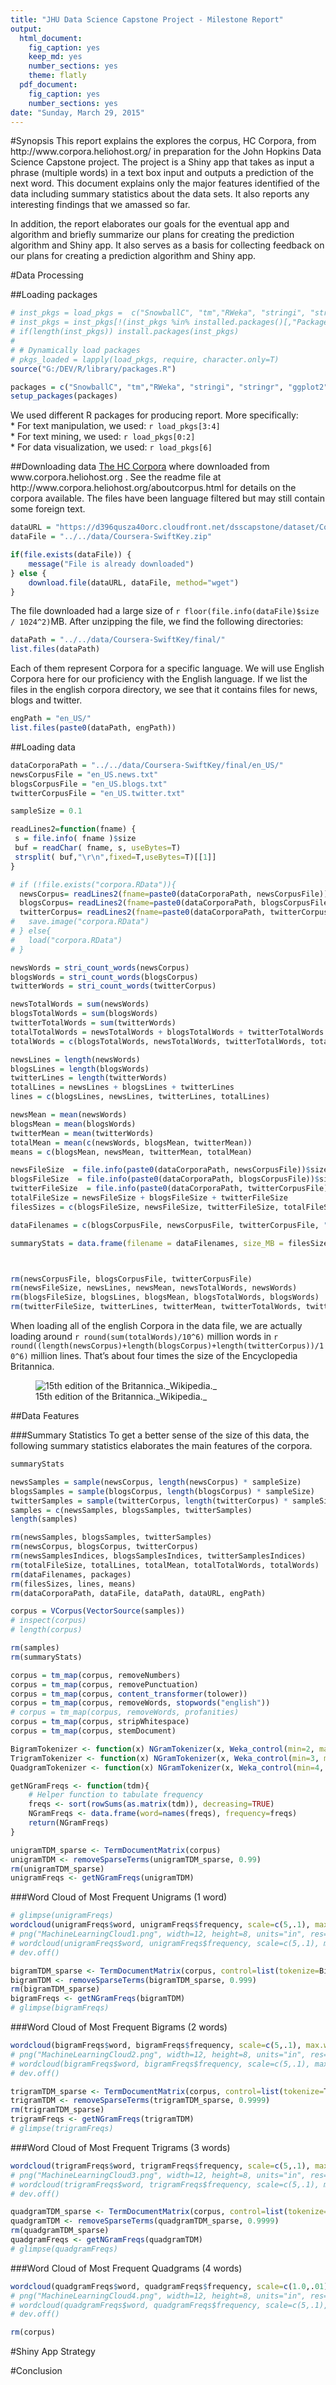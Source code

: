 ```yaml
---
title: "JHU Data Science Capstone Project - Milestone Report"
output:
  html_document:
    fig_caption: yes
    keep_md: yes
    number_sections: yes
    theme: flatly
  pdf_document:
    fig_caption: yes
    number_sections: yes
date: "Sunday, March 29, 2015"
---
```


#Synopsis
This report explains the explores the corpus, HC Corpora, from http://www.corpora.heliohost.org/ in preparation for the John Hopkins Data Science Capstone project. The project is a Shiny app that takes as input a phrase (multiple words) in a text box input and outputs a prediction of the next word. This document explains only the major features identified of the data including summary statistics about the data sets. It also reports any interesting findings that we amassed so far.

In addition, the report elaborates our goals for the eventual app and algorithm and briefly summarize our plans for creating the prediction algorithm and Shiny app. It also serves as a basis for collecting feedback on our plans for creating a prediction algorithm and Shiny app.      

#Data Processing   

##Loading packages    
```r
# inst_pkgs = load_pkgs =  c("SnowballC", "tm","RWeka", "stringi", "stringr", "ggplot2", "dplyr")
# inst_pkgs = inst_pkgs[!(inst_pkgs %in% installed.packages()[,"Package"])]
# if(length(inst_pkgs)) install.packages(inst_pkgs)
# 
# # Dynamically load packages
# pkgs_loaded = lapply(load_pkgs, require, character.only=T)
source("G:/DEV/R/library/packages.R")

packages = c("SnowballC", "tm","RWeka", "stringi", "stringr", "ggplot2", "dplyr", "wordcloud", "RColorBrewer")
setup_packages(packages)
```
We used different R packages for producing report. More specifically:         
* For text manipulation, we used: `r load_pkgs[3:4]`    
* For text mining, we used: `r load_pkgs[0:2]`    
* For data visualization, we used: `r load_pkgs[6]`      

##Downloading data
[The HC Corpora](https://d396qusza40orc.cloudfront.net/dsscapstone/dataset/Coursera-SwiftKey.zip) where downloaded from www.corpora.heliohost.org . See the readme file at http://www.corpora.heliohost.org/aboutcorpus.html for details on the corpora available. The files have been language filtered but may still contain some foreign text.    

```r
dataURL = "https://d396qusza40orc.cloudfront.net/dsscapstone/dataset/Coursera-SwiftKey.zip"
dataFile = "../../data/Coursera-SwiftKey.zip" 

if(file.exists(dataFile)) {
    message("File is already downloaded")
} else {
    download.file(dataURL, dataFile, method="wget")    
}
```

The file downloaded had a large size of `r floor(file.info(dataFile)$size / 1024^2)`MB. After unzipping the file, we find the following directories:   
```r
dataPath = "../../data/Coursera-SwiftKey/final/"
list.files(dataPath)
```    
Each of them represent Corpora for a specific language. We will use English Corpora here for our proficiency with the English language.
If we list the files in the english corpora directory, we see that it contains files for news, blogs and twitter.    

```r
engPath = "en_US/"
list.files(paste0(dataPath, engPath))
```    

##Loading data   

```r
dataCorporaPath = "../../data/Coursera-SwiftKey/final/en_US/"
newsCorpusFile = "en_US.news.txt"
blogsCorpusFile = "en_US.blogs.txt"
twitterCorpusFile = "en_US.twitter.txt"

sampleSize = 0.1

readLines2=function(fname) {
 s = file.info( fname )$size 
 buf = readChar( fname, s, useBytes=T)
 strsplit( buf,"\r\n",fixed=T,useBytes=T)[[1]]
}

# if (!file.exists("corpora.RData")){
  newsCorpus= readLines2(fname=paste0(dataCorporaPath, newsCorpusFile))
  blogsCorpus= readLines2(fname=paste0(dataCorporaPath, blogsCorpusFile))
  twitterCorpus= readLines2(fname=paste0(dataCorporaPath, twitterCorpusFile))
#   save.image("corpora.RData")
# } else{
#   load("corpora.RData")
# }

```


```r
newsWords = stri_count_words(newsCorpus)
blogsWords = stri_count_words(blogsCorpus)
twitterWords = stri_count_words(twitterCorpus)

newsTotalWords = sum(newsWords)
blogsTotalWords = sum(blogsWords)
twitterTotalWords = sum(twitterWords)
totalTotalWords = newsTotalWords + blogsTotalWords + twitterTotalWords
totalWords = c(blogsTotalWords, newsTotalWords, twitterTotalWords, totalTotalWords)

newsLines = length(newsWords)
blogsLines = length(blogsWords)
twitterLines = length(twitterWords)
totalLines = newsLines + blogsLines + twitterLines 
lines = c(blogsLines, newsLines, twitterLines, totalLines)

newsMean = mean(newsWords)
blogsMean = mean(blogsWords)
twitterMean = mean(twitterWords)
totalMean = mean(c(newsWords, blogsMean, twitterMean))
means = c(blogsMean, newsMean, twitterMean, totalMean)

newsFileSize  = file.info(paste0(dataCorporaPath, newsCorpusFile))$size / (1024^2)
blogsFileSize  = file.info(paste0(dataCorporaPath, blogsCorpusFile))$size / (1024^2)
twitterFileSize  = file.info(paste0(dataCorporaPath, twitterCorpusFile))$size / (1024^2)
totalFileSize = newsFileSize + blogsFileSize + twitterFileSize
filesSizes = c(blogsFileSize, newsFileSize, twitterFileSize, totalFileSize)

dataFilenames = c(blogsCorpusFile, newsCorpusFile, twitterCorpusFile, "Total")

summaryStats = data.frame(filename = dataFilenames, size_MB = filesSizes, total_words = totalWords, lines = lines, mean_words = means)



rm(newsCorpusFile, blogsCorpusFile, twitterCorpusFile)
rm(newsFileSize, newsLines, newsMean, newsTotalWords, newsWords)
rm(blogsFileSize, blogsLines, blogsMean, blogsTotalWords, blogsWords)
rm(twitterFileSize, twitterLines, twitterMean, twitterTotalWords, twitterWords)

```
When loading all of the english Corpora in the data file, we are actually loading around `r round(sum(totalWords)/10^6)` million words in `r round((length(newsCorpus)+length(blogsCorpus)+length(twitterCorpus))/10^6)` million lines. That's about four times the size of the Encyclopedia Britannica.        

![15th edition of the Britannica._Wikipedia._](http://cdn.afterdawn.com/v3/news/600x400/220px-Encyclopaedia_Britannica_15_with_2002.jpg)          

##Data Features    

###Summary Statistics
To get a better sense of the size of this data, the following summary statistics elaborates the main features of the corpora.     
```r
summaryStats
```

```r

newsSamples = sample(newsCorpus, length(newsCorpus) * sampleSize)
blogsSamples = sample(blogsCorpus, length(blogsCorpus) * sampleSize)
twitterSamples = sample(twitterCorpus, length(twitterCorpus) * sampleSize)
samples = c(newsSamples, blogsSamples, twitterSamples)
length(samples)
```

```r

rm(newsSamples, blogsSamples, twitterSamples)
rm(newsCorpus, blogsCorpus, twitterCorpus)
rm(newsSamplesIndices, blogsSamplesIndices, twitterSamplesIndices)
rm(totalFileSize, totalLines, totalMean, totalTotalWords, totalWords)
rm(dataFilenames, packages)
rm(filesSizes, lines, means)
rm(dataCorporaPath, dataFile, dataPath, dataURL, engPath)
```

```r
corpus = VCorpus(VectorSource(samples))
# inspect(corpus)
# length(corpus)
```

```r
rm(samples)
rm(summaryStats)
```

```r
corpus = tm_map(corpus, removeNumbers) 
corpus = tm_map(corpus, removePunctuation)
corpus = tm_map(corpus, content_transformer(tolower))
corpus = tm_map(corpus, removeWords, stopwords("english"))
# corpus = tm_map(corpus, removeWords, profanities)
corpus = tm_map(corpus, stripWhitespace)
corpus = tm_map(corpus, stemDocument)


```

```r
BigramTokenizer <- function(x) NGramTokenizer(x, Weka_control(min=2, max=2))
TrigramTokenizer <- function(x) NGramTokenizer(x, Weka_control(min=3, max=3))
QuadgramTokenizer <- function(x) NGramTokenizer(x, Weka_control(min=4, max=4))

getNGramFreqs <- function(tdm){
    # Helper function to tabulate frequency
    freqs <- sort(rowSums(as.matrix(tdm)), decreasing=TRUE)
    NGramFreqs <- data.frame(word=names(freqs), frequency=freqs)
    return(NGramFreqs)
}

unigramTDM_sparse <- TermDocumentMatrix(corpus)
unigramTDM <- removeSparseTerms(unigramTDM_sparse, 0.99)
rm(unigramTDM_sparse)
unigramFreqs <- getNGramFreqs(unigramTDM)
```      

###Word Cloud of Most Frequent Unigrams (1 word)     

```r
# glimpse(unigramFreqs)
wordcloud(unigramFreqs$word, unigramFreqs$frequency, scale=c(5,.1), max.words=200, colors = brewer.pal(8, "Dark2"), random.order = TRUE, random.color = TRUE)
# png("MachineLearningCloud1.png", width=12, height=8, units="in", res=300)
# wordcloud(unigramFreqs$word, unigramFreqs$frequency, scale=c(5,.1), max.words=100, colors = brewer.pal(8, "Dark2"), random.order = TRUE)
# dev.off()
```

```r
bigramTDM_sparse <- TermDocumentMatrix(corpus, control=list(tokenize=BigramTokenizer))
bigramTDM <- removeSparseTerms(bigramTDM_sparse, 0.999)
rm(bigramTDM_sparse)
bigramFreqs <- getNGramFreqs(bigramTDM)
# glimpse(bigramFreqs)
```

###Word Cloud of Most Frequent Bigrams (2 words)           

```r
wordcloud(bigramFreqs$word, bigramFreqs$frequency, scale=c(5,.1), max.words=200, colors = brewer.pal(8, "Dark2"), random.order = TRUE, random.color = TRUE)
# png("MachineLearningCloud2.png", width=12, height=8, units="in", res=300)
# wordcloud(bigramFreqs$word, bigramFreqs$frequency, scale=c(5,.1), max.words=200, colors = brewer.pal(8, "Dark2"), random.order = TRUE)
# dev.off()
```

```r
trigramTDM_sparse <- TermDocumentMatrix(corpus, control=list(tokenize=TrigramTokenizer))
trigramTDM <- removeSparseTerms(trigramTDM_sparse, 0.9999)
rm(trigramTDM_sparse)
trigramFreqs <- getNGramFreqs(trigramTDM)
# glimpse(trigramFreqs)
```     

###Word Cloud of Most Frequent Trigrams (3 words)       

```r
wordcloud(trigramFreqs$word, trigramFreqs$frequency, scale=c(5,.1), max.words=300, colors = brewer.pal(8, "Dark2"), random.order = TRUE, random.color = TRUE)
# png("MachineLearningCloud3.png", width=12, height=8, units="in", res=300)
# wordcloud(trigramFreqs$word, trigramFreqs$frequency, scale=c(5,.1), max.words=300, colors = brewer.pal(8, "Dark2"), random.order = TRUE)
# dev.off()
```

```r
quadgramTDM_sparse <- TermDocumentMatrix(corpus, control=list(tokenize=QuadgramTokenizer))
quadgramTDM <- removeSparseTerms(quadgramTDM_sparse, 0.9999)
rm(quadgramTDM_sparse)
quadgramFreqs <- getNGramFreqs(quadgramTDM)
# glimpse(quadgramFreqs)
```    

###Word Cloud of Most Frequent Quadgrams (4 words)       

```r
wordcloud(quadgramFreqs$word, quadgramFreqs$frequency, scale=c(1.0,.01), max.words=220, colors = brewer.pal(8, "Dark2"), random.order = TRUE, random.color = TRUE)
# png("MachineLearningCloud4.png", width=12, height=8, units="in", res=300)
# wordcloud(quadgramFreqs$word, quadgramFreqs$frequency, scale=c(5,.1), max.words=300, colors = brewer.pal(8, "Dark2"), random.order = TRUE, random.color = TRUE)
# dev.off()
```

```r

rm(corpus)
```     

#Shiny App Strategy     

#Conclusion